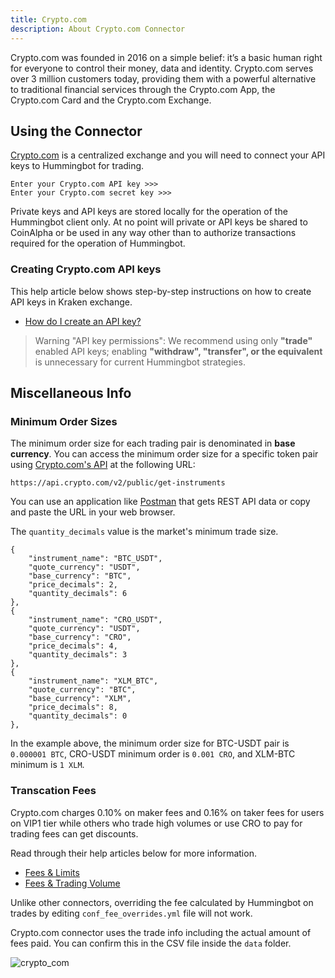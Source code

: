 ```yaml
---
title: Crypto.com
description: About Crypto.com Connector
---
```


Crypto.com was founded in 2016 on a simple belief: it’s a basic human right for everyone to control their money, data and identity. Crypto.com serves over 3 million customers today, providing them with a powerful alternative to traditional financial services through the Crypto.com App, the Crypto.com Card and the Crypto.com Exchange.

## Using the Connector

[Crypto.com](https://crypto.com/exchange) is a centralized exchange and you will need to connect your API keys to Hummingbot for trading.

```
Enter your Crypto.com API key >>>
Enter your Crypto.com secret key >>>
```

Private keys and API keys are stored locally for the operation of the Hummingbot client only. At no point will private or API keys be shared to CoinAlpha or be used in any way other than to authorize transactions required for the operation of Hummingbot.


### Creating Crypto.com API keys

This help article below shows step-by-step instructions on how to create API keys in Kraken exchange.

* [How do I create an API key?](https://help.crypto.com/en/articles/3511410-how-do-i-create-an-api-key)

> Warning "API key permissions": We recommend using only **"trade"** enabled API keys; enabling **"withdraw", "transfer", or the equivalent** is unnecessary for current Hummingbot strategies.


## Miscellaneous Info

### Minimum Order Sizes

The minimum order size for each trading pair is denominated in **base currency**. You can access the minimum order size for a specific token pair using [Crypto.com's API](https://exchange-docs.crypto.com/#public-get-instruments) at the following URL:


```
https://api.crypto.com/v2/public/get-instruments
```

You can use an application like [Postman](https://www.postman.com/) that gets REST API data or copy and paste the URL in your web browser.

The `quantity_decimals` value is the market's minimum trade size.

```
{
    "instrument_name": "BTC_USDT",
    "quote_currency": "USDT",
    "base_currency": "BTC",
    "price_decimals": 2,
    "quantity_decimals": 6
},
{
    "instrument_name": "CRO_USDT",
    "quote_currency": "USDT",
    "base_currency": "CRO",
    "price_decimals": 4,
    "quantity_decimals": 3
},
{
    "instrument_name": "XLM_BTC",
    "quote_currency": "BTC",
    "base_currency": "XLM",
    "price_decimals": 8,
    "quantity_decimals": 0
},
```

In the example above, the minimum order size for BTC-USDT pair is `0.000001 BTC`, CRO-USDT minimum order is `0.001 CRO`, and XLM-BTC minimum is `1 XLM`.


### Transcation Fees

Crypto.com charges 0.10% on maker fees and 0.16% on taker fees for users on VIP1 tier while others who trade high volumes or use CRO to pay for trading fees can get discounts.

Read through their help articles below for more information.

* [Fees & Limits](https://crypto.com/exchange/document/fees-limits)
* [Fees & Trading Volume](https://help.crypto.com/en/articles/3511276-fees-trading-volume)

Unlike other connectors, overriding the fee calculated by Hummingbot on trades by editing `conf_fee_overrides.yml` file will not work.

Crypto.com connector uses the trade info including the actual amount of fees paid. You can confirm this in the CSV file inside the `data` folder.

![crypto_com](crypto_com_csv.png)